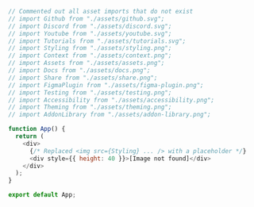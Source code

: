 ```javascript
// Commented out all asset imports that do not exist
// import Github from "./assets/github.svg";
// import Discord from "./assets/discord.svg";
// import Youtube from "./assets/youtube.svg";
// import Tutorials from "./assets/tutorials.svg";
// import Styling from "./assets/styling.png";
// import Context from "./assets/context.png";
// import Assets from "./assets/assets.png";
// import Docs from "./assets/docs.png";
// import Share from "./assets/share.png";
// import FigmaPlugin from "./assets/figma-plugin.png";
// import Testing from "./assets/testing.png";
// import Accessibility from "./assets/accessibility.png";
// import Theming from "./assets/theming.png";
// import AddonLibrary from "./assets/addon-library.png";

function App() {
  return (
    <div>
      {/* Replaced <img src={Styling} ... /> with a placeholder */}
      <div style={{ height: 40 }}>[Image not found]</div>
    </div>
  );
}

export default App;
```